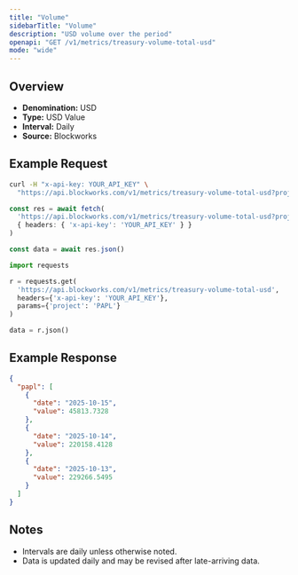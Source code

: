 ```yaml
---
title: "Volume"
sidebarTitle: "Volume"
description: "USD volume over the period"
openapi: "GET /v1/metrics/treasury-volume-total-usd"
mode: "wide"
---
```


## Overview

- **Denomination:** USD
- **Type:** USD Value
- **Interval:** Daily
- **Source:** Blockworks

## Example Request

<CodeGroup>

```bash cURL
curl -H "x-api-key: YOUR_API_KEY" \
  "https://api.blockworks.com/v1/metrics/treasury-volume-total-usd?project=PAPL"
```

```typescript TypeScript
const res = await fetch(
  'https://api.blockworks.com/v1/metrics/treasury-volume-total-usd?project=PAPL',
  { headers: { 'x-api-key': 'YOUR_API_KEY' } }
)

const data = await res.json()
```

```python Python
import requests

r = requests.get(
  'https://api.blockworks.com/v1/metrics/treasury-volume-total-usd',
  headers={'x-api-key': 'YOUR_API_KEY'},
  params={'project': 'PAPL'}
)

data = r.json()
```

</CodeGroup>

## Example Response

```json
{
  "papl": [
    {
      "date": "2025-10-15",
      "value": 45813.7328
    },
    {
      "date": "2025-10-14",
      "value": 220158.4128
    },
    {
      "date": "2025-10-13",
      "value": 229266.5495
    }
  ]
}
```

## Notes
- Intervals are daily unless otherwise noted.
- Data is updated daily and may be revised after late-arriving data.